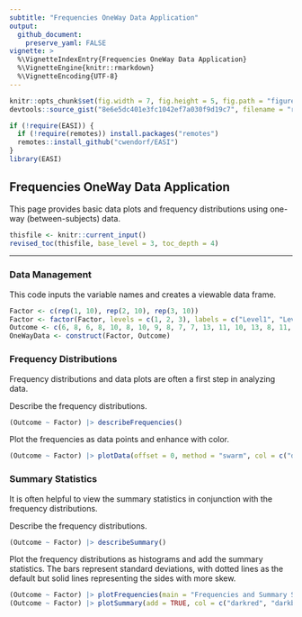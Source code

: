 ```yaml
---
subtitle: "Frequencies OneWay Data Application"
output:
  github_document:
    preserve_yaml: FALSE
vignette: >
  %\VignetteIndexEntry{Frequencies OneWay Data Application}
  %\VignetteEngine{knitr::rmarkdown}
  %\VignetteEncoding{UTF-8}
---
```


```r
knitr::opts_chunk$set(fig.width = 7, fig.height = 5, fig.path = "figures/", echo = TRUE, warning = FALSE, message = FALSE)
devtools::source_gist("8e6e5dc401e3fc1042ef7a030f9d19c7", filename = "revised_toc.R")
```

```r
if (!require(EASI)) {
  if (!require(remotes)) install.packages("remotes")
  remotes::install_github("cwendorf/EASI")
}
library(EASI)
```

## Frequencies OneWay Data Application

This page provides basic data plots and frequency distributions using one-way (between-subjects) data.

```r
thisfile <- knitr::current_input()
revised_toc(thisfile, base_level = 3, toc_depth = 4)
```

---

### Data Management

This code inputs the variable names and creates a viewable data frame.
```r
Factor <- c(rep(1, 10), rep(2, 10), rep(3, 10))
Factor <- factor(Factor, levels = c(1, 2, 3), labels = c("Level1", "Level2", "Level3"))
Outcome <- c(6, 8, 6, 8, 10, 8, 10, 9, 8, 7, 7, 13, 11, 10, 13, 8, 11, 14, 12, 11, 9, 16, 11, 12, 15, 13, 9, 14, 11, 10)
OneWayData <- construct(Factor, Outcome)
```

### Frequency Distributions

Frequency distributions and data plots are often a first step in analyzing data.

Describe the frequency distributions.
```r
(Outcome ~ Factor) |> describeFrequencies()
```

Plot the frequencies as data points and enhance with color.
```r
(Outcome ~ Factor) |> plotData(offset = 0, method = "swarm", col = c("darkred", "darkblue", "darkgoldenrod"))
```

### Summary Statistics

It is often helpful to view the summary statistics in conjunction with the frequency distributions.

Describe the frequency distributions.
```r
(Outcome ~ Factor) |> describeSummary()
```

Plot the frequency distributions as histograms and add the summary statistics. The bars represent standard deviations, with dotted lines as the default but solid lines representing the sides with more skew.
```r
(Outcome ~ Factor) |> plotFrequencies(main = "Frequencies and Summary Statistics for the Data", col = c("darkred", "darkblue", "darkgoldenrod"))
(Outcome ~ Factor) |> plotSummary(add = TRUE, col = c("darkred", "darkblue", "darkgoldenrod"))
```
